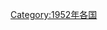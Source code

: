 {{Year by category
|m=1
|c=9
|d=5
|y=2
|cat=各国灾难
|sortkey=*
|parent=各年各国灾难
|subcat=1952年災難
}}
[[Category:1952年各国|Category:1952年各国]]